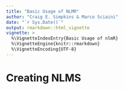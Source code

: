 ```yaml
---
title: "Basic Usage of NLMR"
author: "Craig E. Simpkins & Marco Sciaini"
date: "`r Sys.Date()`"
output: rmarkdown::html_vignette
vignette: >
  %\VignetteIndexEntry{Basic Usage of nlmR}
  %\VignetteEngine{knitr::rmarkdown}
  %\VignetteEncoding{UTF-8}
---
```


# Creating NLMS


